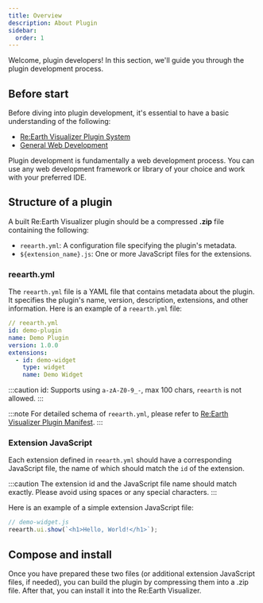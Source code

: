 ```yaml
---
title: Overview
description: About Plugin
sidebar:
  order: 1
---
```


Welcome, plugin developers! In this section, we'll guide you through the plugin development process.

## Before start

Before diving into plugin development, it's essential to have a basic understanding of the following:

- [Re:Earth Visualizer Plugin System](/core-concepts/plugin-system)
- [General Web Development](https://developer.mozilla.org/en-US/docs/Learn)

Plugin development is fundamentally a web development process. You can use any web development framework or library of your choice and work with your preferred IDE.

## Structure of a plugin

A built Re:Earth Visualizer plugin should be a compressed **.zip** file containing the following:

- `reearth.yml`: A configuration file specifying the plugin's metadata.
- `${extension_name}.js`: One or more JavaScript files for the extensions.

### reearth.yml

The `reearth.yml` file is a YAML file that contains metadata about the plugin. It specifies the plugin's name, version, description, extensions, and other information. Here is an example of a `reearth.yml` file:

```yaml
// reearth.yml
id: demo-plugin
name: Demo Plugin
version: 1.0.0
extensions:
  - id: demo-widget
    type: widget
    name: Demo Widget
```

:::caution
id: Supports using `a-zA-Z0-9_-`, max 100 chars, `reearth` is not allowed.
:::

:::note
For detailed schema of `reearth.yml`, please refer to <a href="https://github.com/reearth/reearth-visualizer/blob/main/server/schemas/plugin_manifest.json" target="_blank">Re:Earth Visualizer Plugin Manifest</a>.
:::

### Extension JavaScript

Each extension defined in `reearth.yml` should have a corresponding JavaScript file, the name of which should match the `id` of the extension.

:::caution
The extension id and the JavaScript file name should match exactly. Please avoid using spaces or any special characters.
:::

Here is an example of a simple extension JavaScript file:

```javascript
// demo-widget.js
reearth.ui.show(`<h1>Hello, World!</h1>`);
```

## Compose and install

Once you have prepared these two files (or additional extension JavaScript files, if needed), you can build the plugin by compressing them into a .zip file. After that, you can install it into the Re:Earth Visualizer.
